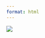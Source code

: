 ```yaml
---
format: html
---
```



![](https://stg4-edwards-latest.s3.us-east-2.amazonaws.com/contrib_zone_w_table_24h_latest.png){.map-full}
